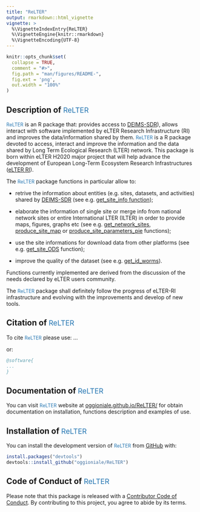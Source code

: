 ```yaml
---
title: "ReLTER"
output: rmarkdown::html_vignette
vignette: >
  %\VignetteIndexEntry{ReLTER}
  %\VignetteEngine{knitr::rmarkdown}
  %\VignetteEncoding{UTF-8}
---
```


```r
knitr::opts_chunk$set(
  collapse = TRUE,
  comment = "#>",
  fig.path = "man/figures/README-",
  fig.ext = 'png',
  out.width = "100%"
)
```

## Description of <span style="color:#2878B3;font-size:90%;font-weight:normal;">ReLTER</span>
<span style="color:#2878B3;font-size:90%;font-weight:normal;">ReLTER</span> is an R package that: provides access to [DEIMS-SDR](https://deims.org/)), allows interact with software implemented by eLTER Research Infrastructure (RI) and improves the data/information shared by them.
<span style="color:#2878B3;font-size:90%;font-weight:normal;">ReLTER</span> is a R package devoted to access, interact and improve the information and the data shared by Long Term Ecological Research (LTER) network. This package is born within eLTER H2020 major project that will help advance the development of European Long-Term Ecosystem Research Infrastructures ([eLTER RI](https://elter-ri.eu)).

The <span style="color:#2878B3;font-size:90%;font-weight:normal;">ReLTER</span> package functions in particular allow to:

- retrive the information about entities (e.g. sites, datasets, and activities) shared by [DEIMS-SDR](https://deims.org/) (see e.g. [get_site_info function](https://oggioniale.github.io/ReLTER/reference/get_site_info.html));

- elaborate the information of single site or merge info from national network sites or entire International LTER (ILTER) in order to provide maps, figures, graphs etc (see e.g. [get_network_sites](https://oggioniale.github.io/ReLTER/reference/get_network_sites.html), [produce_site_map](https://oggioniale.github.io/ReLTER/reference/produce_site_map.html) or [produce_site_parameters_pie](https://oggioniale.github.io/ReLTER/reference/produce_site_parameters_pie.html) functions);

- use the site informations for download data from other platforms (see e.g. [get_site_ODS](https://oggioniale.github.io/ReLTER/reference/get_site_ODS.html) function);

- improve the quality of the dataset (see e.g. [get_id_worms](https://oggioniale.github.io/ReLTER/reference/get_id_worms.html)).

Functions currently implemented are derived from the discussion of the needs declared by eLTER users community.

The <span style="color:#2878B3;font-size:90%;font-weight:normal;">ReLTER</span> package shall definitely follow the progress of eLTER-RI infrastructure and evolving with the improvements and develop of new tools.

## Citation of <span style="color:#2878B3;font-size:90%;font-weight:normal;">ReLTER</span>

To cite <span style="color:#2878B3;font-size:90%;font-weight:normal;">ReLTER</span> please use:
...

or:

``` bibtex
@software{
...
}
```

## Documentation of <span style="color:#2878B3;font-size:90%;font-weight:normal;">ReLTER</span>

You can visit <span style="color:#2878B3;font-size:90%;font-weight:normal;">ReLTER</span> website at [oggioniale.github.io/ReLTER/](https://oggioniale.github.io/ReLTER/) for obtain documentation on installation, functions description and examples of use.


## Installation of <span style="color:#2878B3;font-size:90%;font-weight:normal;">ReLTER</span>

You can install the development version of <span style="color:#2878B3;font-size:90%;font-weight:normal;">ReLTER</span> from [GitHub](https://github.com/oggioniale/ReLTER) with:

```r
install.packages("devtools")
devtools::install_github("oggioniale/ReLTER")
```


## Code of Conduct of <span style="color:#2878B3;font-size:90%;font-weight:normal;">ReLTER</span>

Please note that this package is released with a [Contributor Code of Conduct](https://ropensci.org/code-of-conduct/). By contributing to this project, you agree to abide by its terms.
